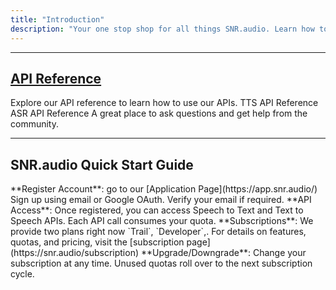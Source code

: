 ```yaml
---
title: "Introduction"
description: "Your one stop shop for all things SNR.audio. Learn how to use our APIs, get started with our guides, and join our community."
---
```


---

## [API Reference](/api-reference)
<CardGroup cols={2}>
  <Card title="API Reference" icon="book-open-cover" href="/api-reference/endpoint/get-speaker">
    Explore our API reference to learn how to use our APIs.
  </Card>
  <Card title="Speech to Text API" icon="microphone" href="/api-reference/speech-to-text">
    TTS API Reference
  </Card>
  <Card title="Text to Speech API" icon="volume" href="/api-reference/text-to-speech">
   ASR API Reference
  </Card>
  <Card title="Join Our Community" icon="discord" href="https://discord.gg/eBBdEVt4">
    A great place to ask questions and get help from the community.
  </Card>
</CardGroup>

---


## SNR.audio Quick Start Guide
<Card color = "#ca8b04">
 <Steps>
   <Step>
    **Register Account**: go to our [Application Page](https://app.snr.audio/) Sign up using email or Google OAuth. Verify your email if required.
   </Step>
   <Step>
     **API Access**: Once registered, you can access Speech to Text and Text to Speech APIs. Each API call consumes your quota.
   </Step>
  <Step>
   **Subscriptions**: We provide two plans right now `Trail`, `Developer`,. For details on features, quotas, and pricing, visit the [subscription page](https://snr.audio/subscription)
  </Step>
  <Step>
   **Upgrade/Downgrade**: Change your subscription at any time. Unused quotas roll over to the next subscription cycle.
  </Step>
 </Steps>
</Card>